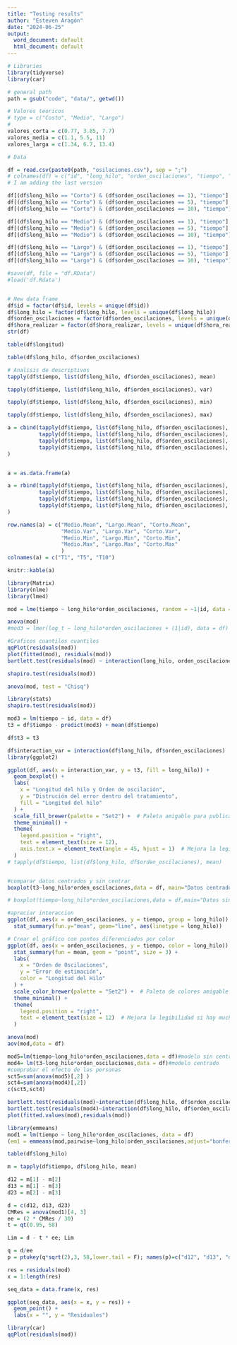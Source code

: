 ```yaml
---
title: "Testing results"
author: "Esteven Aragón"
date: "2024-06-25"
output:
  word_document: default
  html_document: default
---
```


```r
# Libraries
library(tidyverse)
library(car)
```

```r
# general path
path = gsub("code", "data/", getwd())
```

```r
# Valores teoricos
# type = c("Costo", "Medio", "Largo")
# 
valores_corta = c(0.77, 3.85, 7.7)
valores_media = c(1.1, 5.5, 11)
valores_larga = c(1.34, 6.7, 13.4)
```


```r
# Data

df = read.csv(paste0(path, "osilaciones.csv"), sep = ";")
# colnames(df) = c("id", "long_hilo", "orden_oscilaciones", "tiempo", "hora_realizar")
# I am adding the last version

df[(df$long_hilo == "Corto") & (df$orden_oscilaciones == 1), "tiempo"] = abs(df[(df$long_hilo == "Corto") & (df$orden_oscilaciones == 1), "tiempo"] - valores_corta[1]) / valores_corta[1]
df[(df$long_hilo == "Corto") & (df$orden_oscilaciones == 5), "tiempo"] = abs(df[(df$long_hilo == "Corto") & (df$orden_oscilaciones == 5), "tiempo"] - valores_corta[2]) / valores_corta[2]
df[(df$long_hilo == "Corto") & (df$orden_oscilaciones == 10), "tiempo"] = abs(df[(df$long_hilo == "Corto") & (df$orden_oscilaciones == 10), "tiempo"] - valores_corta[3]) / valores_corta[3]

df[(df$long_hilo == "Medio") & (df$orden_oscilaciones == 1), "tiempo"] = abs(df[(df$long_hilo == "Medio") & (df$orden_oscilaciones == 1), "tiempo"] - valores_media[1]) / valores_media[1]
df[(df$long_hilo == "Medio") & (df$orden_oscilaciones == 5), "tiempo"] = abs(df[(df$long_hilo == "Medio") & (df$orden_oscilaciones == 5), "tiempo"] - valores_media[2]) / valores_media[2]
df[(df$long_hilo == "Medio") & (df$orden_oscilaciones == 10), "tiempo"] = abs(df[(df$long_hilo == "Medio") & (df$orden_oscilaciones == 10), "tiempo"] - valores_media[3]) / valores_media[3]

df[(df$long_hilo == "Largo") & (df$orden_oscilaciones == 1), "tiempo"] = abs(df[(df$long_hilo == "Largo") & (df$orden_oscilaciones == 1), "tiempo"] - valores_larga[1]) / valores_larga[1]
df[(df$long_hilo == "Largo") & (df$orden_oscilaciones == 5), "tiempo"] = abs(df[(df$long_hilo == "Largo") & (df$orden_oscilaciones == 5), "tiempo"] - valores_larga[2]) / valores_larga[2]
df[(df$long_hilo == "Largo") & (df$orden_oscilaciones == 10), "tiempo"] = abs(df[(df$long_hilo == "Largo") & (df$orden_oscilaciones == 10), "tiempo"] - valores_larga[3]) / valores_larga[3]
```

```r

#save(df, file = "df.RData")
#load('df.Rdata')


# New data frame
df$id = factor(df$id, levels = unique(df$id))
df$long_hilo = factor(df$long_hilo, levels = unique(df$long_hilo))
df$orden_oscilaciones = factor(df$orden_oscilaciones, levels = unique(df$orden_oscilaciones))
df$hora_realizar = factor(df$hora_realizar, levels = unique(df$hora_realizar))
str(df)

table(df$longitud)

table(df$long_hilo, df$orden_oscilaciones)
```

```r
# Analisis de descriptivos 
tapply(df$tiempo, list(df$long_hilo, df$orden_oscilaciones), mean)

tapply(df$tiempo, list(df$long_hilo, df$orden_oscilaciones), var)

tapply(df$tiempo, list(df$long_hilo, df$orden_oscilaciones), min)

tapply(df$tiempo, list(df$long_hilo, df$orden_oscilaciones), max)

a = cbind(tapply(df$tiempo, list(df$long_hilo, df$orden_oscilaciones), mean),
          tapply(df$tiempo, list(df$long_hilo, df$orden_oscilaciones), var),
          tapply(df$tiempo, list(df$long_hilo, df$orden_oscilaciones), min),
          tapply(df$tiempo, list(df$long_hilo, df$orden_oscilaciones), max)
)


a = as.data.frame(a)
```
```r
a = rbind(tapply(df$tiempo, list(df$long_hilo, df$orden_oscilaciones), mean),
          tapply(df$tiempo, list(df$long_hilo, df$orden_oscilaciones), var),
          tapply(df$tiempo, list(df$long_hilo, df$orden_oscilaciones), min),
          tapply(df$tiempo, list(df$long_hilo, df$orden_oscilaciones), max)
)

row.names(a) = c("Medio.Mean", "Largo.Mean", "Corto.Mean",
                 "Medio.Var", "Largo.Var", "Corto.Var",
                 "Medio.Min", "Largo.Min", "Corto.Min",
                 "Medio.Max", "Largo.Max", "Corto.Max"
                 )
colnames(a) = c("T1", "T5", "T10")

knitr::kable(a)
```


```r
library(Matrix)
library(nlme)
library(lme4)

mod = lme(tiempo ~ long_hilo*orden_oscilaciones, random = ~1|id, data = df)

anova(mod)
#mod3 = lmer(log_t ~ long_hilo*orden_oscilaciones + (1|id), data = df)

#Graficos cuantilos cuantilos
qqPlot(residuals(mod))
plot(fitted(mod), residuals(mod))
bartlett.test(residuals(mod) ~ interaction(long_hilo, orden_oscilaciones), data = df)

shapiro.test(residuals(mod))
```

```r
anova(mod, test = "Chisq")
```

```r
library(stats)
shapiro.test(residuals(mod))
```

```r
mod3 = lm(tiempo ~ id, data = df)
t3 = df$tiempo - predict(mod3) + mean(df$tiempo)

df$t3 = t3

df$interaction_var = interaction(df$long_hilo, df$orden_oscilaciones)
library(ggplot2)

ggplot(df, aes(x = interaction_var, y = t3, fill = long_hilo)) +
  geom_boxplot() +
  labs(
    x = "Longitud del hilo y Orden de oscilación",
    y = "Distrución del error dentro del tratamiento",
    fill = "Longitud del hilo"
  ) +
  scale_fill_brewer(palette = "Set2") +  # Paleta amigable para publicaciones
  theme_minimal() +
  theme(
    legend.position = "right",
    text = element_text(size = 12),
    axis.text.x = element_text(angle = 45, hjust = 1)  # Mejora la legibilidad si hay muchas categorías
  )
# tapply(df$tiempo, list(df$long_hilo, df$orden_oscilaciones), mean)


#comparar datos centrados y sin centrar
boxplot(t3~long_hilo*orden_oscilaciones,data = df, main="Datos centrados")

# boxplot(tiempo~long_hilo*orden_oscilaciones,data = df,main="Datos sin centrar")

```



```r
#apreciar interaccion
ggplot(df, aes(x = orden_oscilaciones, y = tiempo, group = long_hilo)) +
  stat_summary(fun.y="mean", geom="line", aes(linetype = long_hilo))
```

```r

# Crear el gráfico con puntos diferenciados por color
ggplot(df, aes(x = orden_oscilaciones, y = tiempo, color = long_hilo)) +
  stat_summary(fun = mean, geom = "point", size = 3) +
  labs(
    x = "Orden de Oscilaciones",
    y = "Error de estimación",
    color = "Longitud del Hilo"
  ) +
  scale_color_brewer(palette = "Set2") +  # Paleta de colores amigable para publicaciones
  theme_minimal() +
  theme(
    legend.position = "right",
    text = element_text(size = 12)  # Mejora la legibilidad si hay muchas categorías
  )

```

```r
anova(mod)
aov(mod,data = df)

```
```r
mod5=lm(tiempo~long_hilo*orden_oscilaciones,data = df)#modelo sin centrar
mod4= lm(t3~long_hilo*orden_oscilaciones,data = df)#modelo centrado
#comprobar el efecto de las personas
sct5=sum(anova(mod5)[,2] )
sct4=sum(anova(mod4)[,2])
c(sct5,sct4)

```

```r
bartlett.test(residuals(mod)~interaction(df$long_hilo, df$orden_oscilaciones))
bartlett.test(residuals(mod4)~interaction(df$long_hilo, df$orden_oscilaciones))
plot(fitted.values(mod),residuals(mod))
```

```r
library(emmeans)
mod1 = lm(tiempo ~ long_hilo*orden_oscilaciones, data = df)
(em1 = emmeans(mod,pairwise~long_hilo|orden_oscilaciones,adjust="bonferroni"))


```

```r
table(df$long_hilo)

m = tapply(df$tiempo, df$long_hilo, mean)

d12 = m[1] - m[2]
d13 = m[1] - m[3]
d23 = m[2] - m[3]

d = c(d12, d13, d23)
CMRes = anova(mod1)[4, 3]
ee = (2 * CMRes / 30)
t = qt(0.95, 58)

Lim = d - t * ee; Lim

q = d/ee
p = ptukey(q*sqrt(2),3, 58,lower.tail = F); names(p)=c("d12", "d13", "d23"); p
```

```r
res = residuals(mod)
x = 1:length(res)

seq_data = data.frame(x, res)

ggplot(seq_data, aes(x = x, y = res)) +
  geom_point() +
  labs(x = "", y = "Residuales")

library(car)
qqPlot(residuals(mod))
```





